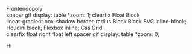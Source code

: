 

<Metatags
  title="May 3 | CSS Grid a day"
  description="An example of using CSS grid every day, from May 1–31st, 2019."
  thumbnail={Opengraph}
  url="https://cssgrid31.brett.cool"
  pathname="/may-3"
/>

<div className={Board.canvas}>
  <div className={Board.grid}>
    <div className={Board.branding}>
      <div className={Board.logo}>Frontendopoly</div>
    </div>
    <div className={`${Board.corner_space} ${Board.corner_space_topleft}`} />
    <Space position="top" color="red" price="1kb">
      spacer gif
    </Space>
    <Space position="top" color="red" price="1kb">
      display: table
    </Space>
    <Space position="top" color="red" price="1kb">
      *zoom: 1;
    </Space>
    <Space position="top" color="#FFF100" price="1kb">
      clearfix
    </Space>
    <Space position="top" color="#FFF100" price="1kb">
      Float
    </Space>
    <Space position="top" color="#FFF100" price="1kb">
      Block
    </Space>
    <div className={`${Board.corner_space} ${Board.corner_space_topright}`} />
    <Space position="left" color="#FF8E00" price="1kb">
      linear-gradient
    </Space>
    <Space position="right" color="#00B64E" price="1kb">
      box-shadow
    </Space>
    <Space position="left" color="#FF8E00" price="1kb">
      border-radius
    </Space>
    <Space position="right" color="#00B64E" price="1kb">
      Block
    </Space>
    <Space position="left" color="#FF8E00" price="1kb">
      Block
    </Space>
    <Space position="right" color="#00B64E" price="1kb">
      SVG
    </Space>
    <Space position="left" color="#EC1F99" price="1kb">
      inline-block;
    </Space>
    <Space position="right" color="#00B64E" price="1kb">
      Houdini
    </Space>
    <Space position="left" color="#EC1F99" price="1kb">
      block;
    </Space>
    <Space position="right" color="#0073C1" price="1kb">
      Flexbox
    </Space>
    <Space position="left" color="#EC1F99" price="1kb">
      inline;
    </Space>
    <Space position="right" color="#0073C1" price="1kb">
      Css Grid
    </Space>
    <div className={`${Board.corner_space} ${Board.corner_space_bottomleft}`} />
    <Space position="bottom" color="#99E2FE" price="1kb">
      clearfix
    </Space>
    <Space position="bottom" color="#99E2FE" price="1kb">
      float right
    </Space>
    <Space position="bottom" color="#99E2FE" price="1kb">
      float left
    </Space>
    <Space position="bottom" color="#A0502E" price="1kb">
      spacer gif
    </Space>
    <Space position="bottom" color="#A0502E" price="1kb">
      display: table
    </Space>
    <Space position="bottom" color="#A0502E" price="1kb">
      *zoom: 0;
    </Space>
    <div
      className={`${Board.corner_space} ${Board.corner_space_bottomright}`}
    />
  </div>
</div>

<Footer date={3} prev={true}>

Hi

</Footer>
